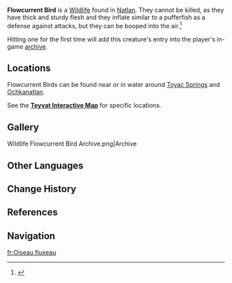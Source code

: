 {{Stub|Animations}}
{{About|the wildlife|the furnishing|Flowcurrent Bird (Furnishing)}}
{{Wildlife Infobox
|type        = Wildlife
|image       = Flowcurrent Bird Icon.png
|family      = Birds
|group       = 
|location    = [[Natlan]]
|description = A peculiar bird that can walk on two feet yet cannot spread its wings to fly. Lively and friendly, they are often found in habitats close to water in groups, or floating on their backs in the water without a care in the world.<br>Flowcurrent Birds are shaped like a thin-necked bottle, swaying unsteadily as they walk, its wings fluttering clumsily. Due to their relative friendliness towards all other creatures, their lack of aggression even when angry, and the fact that even adult Flowcurrent Birds are no taller or heavier than a human child, the [[People of the Springs]] are quite happy to let their children play with them...
}}
'''Flowcurrent Bird''' is a [[Wildlife]] found in [[Natlan]]. They cannot be killed, as they have thick and sturdy flesh and they inflate similar to a pufferfish as a defense against attacks, but they can be booped into the air.<ref>{{Ref/Quest|Stride on Rainbows, Split the Waves}}</ref>

Hitting one for the first time will add this creature's entry into the player's in-game [[archive]].
<!-- 
==Drops==
{{Card|Raw Meat|3}}

Capturing or killing one for the first time will add this creature's entry into the player's in-game [[archive]].
-->
==Locations==
Flowcurrent Birds can be found near or in water around [[Toyac Springs]] and [[Ochkanatlan]].

See the '''[https://act.hoyolab.com/ys/app/interactive-map/index.html?lang=en-us#/map/2?shown_types=633 Teyvat Interactive Map]''' for specific locations.

==Gallery==
<gallery>
Wildlife Flowcurrent Bird Archive.png|Archive
</gallery>
<!--
===Animations===
{{Preview}}
-->
==Other Languages==
{{Other Languages
|en       = Flowcurrent Bird
|zhs      = 浮流鸟
|zhs_rm   = 
|zht      = 浮流鳥
|zht_rm   = 
|zh_tl    = 
|ja       = 浮流ペンギン
|ja_rm    = Furyuu Pengin
|ja_tl    = Floating Penguin
|ko       = 둥둥 펭귄
|ko_tl    = 
|es       = Ave fluyecorriente
|es_tl    = Flowcurrent Bird
|fr       = Oiseau fluxeau
|fr_tl    = Flowater Bird
|ru       = Птица течений
|ru_tl    = Bird of Flows
|th       = Flowcurrent Bird
|vi       = Chim Nước Xanh
|vi_tl    = 
|de       = Wassertreibling
|de_tl    = Waterfloater
|id       = Flowcurrent Bird
|pt       = Pássaro do Fluxo Aéreo
|pt_tl    = 
|tr       = Akarsu Kuşu
|tr_tl    = 
|it       = Pinguino Solcacorrenti
|it_tl    = 
}}

==Change History==
{{Change History|5.0}}

==References==
{{Reflist}}

==Navigation==
{{Wildlife Navbox}}

[[fr:Oiseau fluxeau]]